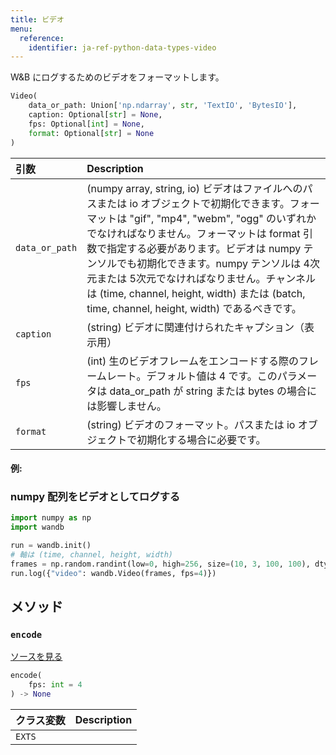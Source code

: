 ```yaml
---
title: ビデオ
menu:
  reference:
    identifier: ja-ref-python-data-types-video
---
```


<Card title="View the source code" href="https://www.github.com/wandb/wandb/tree/637bddf198525810add5804059001b1b319d6ad1/wandb/sdk/data_types/video.py#L49-L251" icon="github"/>

W&B にログするためのビデオをフォーマットします。

```python
Video(
    data_or_path: Union['np.ndarray', str, 'TextIO', 'BytesIO'],
    caption: Optional[str] = None,
    fps: Optional[int] = None,
    format: Optional[str] = None
)
```

| 引数 | Description |
| :--- | :--- |
|  `data_or_path` |  (numpy array, string, io) ビデオはファイルへのパスまたは io オブジェクトで初期化できます。フォーマットは "gif", "mp4", "webm", "ogg" のいずれかでなければなりません。フォーマットは format 引数で指定する必要があります。ビデオは numpy テンソルでも初期化できます。numpy テンソルは 4次元または 5次元でなければなりません。チャンネルは (time, channel, height, width) または (batch, time, channel, height, width) であるべきです。 |
|  `caption` |  (string) ビデオに関連付けられたキャプション（表示用） |
|  `fps` |  (int) 生のビデオフレームをエンコードする際のフレームレート。デフォルト値は 4 です。このパラメータは data_or_path が string または bytes の場合には影響しません。 |
|  `format` |  (string) ビデオのフォーマット。パスまたは io オブジェクトで初期化する場合に必要です。 |

#### 例:

### numpy 配列をビデオとしてログする

```python
import numpy as np
import wandb

run = wandb.init()
# 軸は (time, channel, height, width)
frames = np.random.randint(low=0, high=256, size=(10, 3, 100, 100), dtype=np.uint8)
run.log({"video": wandb.Video(frames, fps=4)})
```

## メソッド

### `encode`

[ソースを見る](https://www.github.com/wandb/wandb/tree/637bddf198525810add5804059001b1b319d6ad1/wandb/sdk/data_types/video.py#L140-L179)

```python
encode(
    fps: int = 4
) -> None
```

| クラス変数 | Description |
| :--- | :--- |
|  `EXTS`<a id="EXTS"></a> |   |
